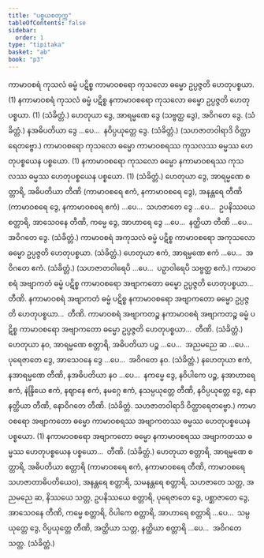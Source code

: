 ```yaml
---
title: "ပစ္စယစတုက္က"
tableOfContents: false
sidebar:
  order: 1
type: "tipitaka"
basket: "ab"
book: "p3"
---
```



<DynamicBreadcrumb />

<Division number="62" book="p3" e="ch" v="39" p="441">

<Paragraph number="2509" book="p3">
ကာမာဝစရံ ကုသလံ ဓမ္မံ ပဋိစ္စ ကာမာဝစရော ကုသလော ဓမ္မော ဥပ္ပဇ္ဇတိ ဟေတုပစ္စယာ. (1)
</Paragraph>

<Paragraph number="2510" book="p3">
နကာမာဝစရံ ကုသလံ ဓမ္မံ ပဋိစ္စ နကာမာဝစရော ကုသလော ဓမ္မော ဥပ္ပဇ္ဇတိ ဟေတုပစ္စယာ. (1) (သံခိတ္တံ.)
</Paragraph>

</Division>
<Division number="63" book="p3" e="ch" v="39" p="442">

<Paragraph number="2511" book="p3">
ဟေတုယာ ဒွေ, အာရမ္မဏေ ဒွေ (သဗ္ဗတ္ထ ဒွေ), အဝိဂတေ ဒွေ. (သံခိတ္တံ.)
</Paragraph>

<Paragraph number="2512" book="p3">
နအဓိပတိယာ ဒွေ …ပေ…  နဝိပ္ပယုတ္တေ ဒွေ. (သံခိတ္တံ.)
</Paragraph>

<Paragraph number="2513" book="p3">
(သဟဇာတဝါရာဒိ ဝိတ္ထာရေတဗ္ဗော.)
</Paragraph>

</Division>
<Division number="64" book="p3" e="ch" v="39" p="442">

<Paragraph number="2514" book="p3">
ကာမာဝစရော ကုသလော ဓမ္မော ကာမာဝစရဿ ကုသလဿ ဓမ္မဿ ဟေတုပစ္စယေန ပစ္စယော. (1)
</Paragraph>

<Paragraph number="2515" book="p3">
နကာမာဝစရော ကုသလော ဓမ္မော နကာမာဝစရဿ ကုသလဿ ဓမ္မဿ ဟေတုပစ္စယေန ပစ္စယော. (1) (သံခိတ္တံ.)
</Paragraph>

</Division>
<Division number="65" book="p3" e="ch" v="39" p="442">

<Paragraph number="2516" book="p3">
ဟေတုယာ ဒွေ, အာရမ္မဏေ စတ္တာရိ, အဓိပတိယာ တီဏိ (ကာမာဝစရေ ဧကံ, နကာမာဝစရေ ဒွေ), အနန္တရေ တီဏိ (ကာမာဝစရေ ဒွေ, နကာမာဝစရေ ဧကံ) …ပေ…  သဟဇာတေ ဒွေ …ပေ…  ဥပနိဿယေ စတ္တာရိ, အာသေဝနေ တီဏိ, ကမ္မေ ဒွေ, အာဟာရေ ဒွေ …ပေ…  နတ္ထိယာ တီဏိ …ပေ…  အဝိဂတေ ဒွေ. (သံခိတ္တံ.)
</Paragraph>

</Division>
<Division number="66" book="p3" e="ch" v="39" p="442">

<Paragraph number="2517" book="p3">
ကာမာဝစရံ အကုသလံ ဓမ္မံ ပဋိစ္စ ကာမာဝစရော အကုသလော ဓမ္မော ဥပ္ပဇ္ဇတိ ဟေတုပစ္စယာ. (သံခိတ္တံ.)
</Paragraph>

<Paragraph number="2518" book="p3">
ဟေတုယာ ဧကံ, အာရမ္မဏေ ဧကံ …ပေ…  အဝိဂတေ ဧကံ. (သံခိတ္တံ.)
</Paragraph>

<Paragraph number="2519" book="p3">
(သဟဇာတဝါရေပိ …ပေ…  ပဉှာဝါရေပိ သဗ္ဗတ္ထ ဧကံ.)
</Paragraph>

</Division>
<Division number="67" book="p3" e="ch" v="39" p="442">

<Paragraph number="2520" book="p3">
ကာမာဝစရံ အဗျာကတံ ဓမ္မံ ပဋိစ္စ ကာမာဝစရော အဗျာကတော ဓမ္မော ဥပ္ပဇ္ဇတိ ဟေတုပစ္စယာ…  တီဏိ.
</Paragraph>

<Paragraph number="2521" book="p3">
နကာမာဝစရံ အဗျာကတံ ဓမ္မံ ပဋိစ္စ နကာမာဝစရော အဗျာကတော ဓမ္မော ဥပ္ပဇ္ဇတိ ဟေတုပစ္စယာ…  တီဏိ.
</Paragraph>

<Paragraph number="2522" book="p3">
ကာမာဝစရံ အဗျာကတဉ္စ နကာမာဝစရံ အဗျာကတဉ္စ ဓမ္မံ ပဋိစ္စ ကာမာဝစရော အဗျာကတော ဓမ္မော ဥပ္ပဇ္ဇတိ ဟေတုပစ္စယာ…  တီဏိ. (သံခိတ္တံ.)
</Paragraph>

</Division>
<Division number="68" book="p3" e="ch" v="39" p="442">

<Paragraph number="2523" book="p3">
ဟေတုယာ နဝ, အာရမ္မဏေ စတ္တာရိ, အဓိပတိယာ ပဉ္စ …ပေ…  အညမညေ ဆ …ပေ…  ပုရေဇာတေ ဒွေ, အာသေဝနေ ဒွေ …ပေ…  အဝိဂတေ နဝ. (သံခိတ္တံ.)
</Paragraph>

<Paragraph number="2524" book="p3">
နဟေတုယာ ဧကံ, နအာရမ္မဏေ တီဏိ, နအဓိပတိယာ နဝ …ပေ…  နကမ္မေ ဒွေ, နဝိပါကေ ပဉ္စ, နအာဟာရေ ဧကံ, နဲန္ဒြိယေ ဧကံ, နဈာနေ ဧကံ, နမဂ္ဂေ ဧကံ, နသမ္ပယုတ္တေ တီဏိ, နဝိပ္ပယုတ္တေ ဒွေ, နောနတ္ထိယာ တီဏိ, နောဝိဂတေ တီဏိ. (သံခိတ္တံ. သဟဇာတဝါရာဒိ ဝိတ္ထာရေတဗ္ဗော.)
</Paragraph>

</Division>
<Division number="69" book="p3" e="ch" v="39" p="443">

<Paragraph number="2525" book="p3">
ကာမာဝစရော အဗျာကတော ဓမ္မော ကာမာဝစရဿ အဗျာကတဿ ဓမ္မဿ ဟေတုပစ္စယေန ပစ္စယော. (1)
</Paragraph>

<Paragraph number="2526" book="p3">
နကာမာဝစရော အဗျာကတော ဓမ္မော နကာမာဝစရဿ အဗျာကတဿ ဓမ္မဿ ဟေတုပစ္စယေန ပစ္စယော…  တီဏိ. (သံခိတ္တံ.)
</Paragraph>

</Division>
<Division number="70" book="p3" e="ch" v="39" p="443">

<Paragraph number="2527" book="p3">
ဟေတုယာ စတ္တာရိ, အာရမ္မဏေ စတ္တာရိ, အဓိပတိယာ စတ္တာရိ (ကာမာဝစရေ ဧကံ, နကာမာဝစရေ တီဏိ, ကာမာဝစရေ သဟဇာတာဓိပတိယေဝ), အနန္တရေ စတ္တာရိ, သမနန္တရေ စတ္တာရိ, သဟဇာတေ သတ္တ, အညမညေ ဆ, နိဿယေ သတ္တ, ဥပနိဿယေ စတ္တာရိ, ပုရေဇာတေ ဒွေ, ပစ္ဆာဇာတေ ဒွေ, အာသေဝနေ တီဏိ, ကမ္မေ စတ္တာရိ, ဝိပါကေ စတ္တာရိ, အာဟာရေ စတ္တာရိ …ပေ…  သမ္ပယုတ္တေ ဒွေ, ဝိပ္ပယုတ္တေ တီဏိ, အတ္ထိယာ သတ္တ, နတ္ထိယာ စတ္တာရိ …ပေ…  အဝိဂတေ သတ္တ. (သံခိတ္တံ.)
</Paragraph>
</Division>